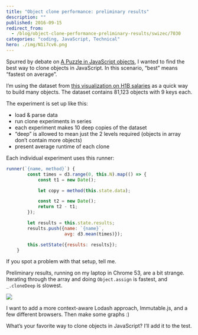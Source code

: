 ```yaml
---
title: "Object clone performance: preliminary results"
description: ""
published: 2016-09-15
redirect_from:
  - /blog/object-clone-performance-preliminary-results/swizec/7030
categories: "coding, JavaScript, Technical"
hero: ./img/N1i7cv6.png
---
```


Spurred by debate on [A Puzzle in JavaScript objects](https://swizec.com/blog/a-puzzle-in-javascript-objects/), I wanted to find the best way to clone objects in JavaScript. In this scenario, “best” means “fastest on average”.

I’m using the dataset from [this visualization on H1B salaries](http://swizec.github.io/h1b-software-salaries/#2014-ca-engineer) as a quick way to build many objects. The dataset contains 81,123 objects with 9 keys each.

The experiment is set up like this:

- load & parse data
- run clone experiments in series
- each experiment makes 10 deep copies of the dataset
- “deep” is allowed to mean just the 2 levels required (objects in array don’t contain more objects)
- present average runtime of each clone

Each individual experiment uses this runner:

```javascript
runner(`{name, method}`) {
        const times = d3.range(0, this.N).map(() => {
            const t1 = new Date();

            let copy = method(this.state.data);

            const t2 = new Date();
            return t2 - t1;
        });

        let results = this.state.results;
        results.push({name: `{name}`,
                      avg: d3.mean(times)});

        this.setState({results: results});
    }
```

If you spot a problem with that setup, tell me.

Preliminary results, running on my laptop in Chrome 53, are a bit strange. Iterating through the array and doing `Object.assign` is fastest, and `_.cloneDeep` is slowest.

![](./img/N1i7cv6.png)

I want to add a more context-aware Lodash approach, Immutable.js, and a few different browsers. Then make some graphs :)

What’s your favorite way to clone objects in JavaScript? I’ll add it to the test.
